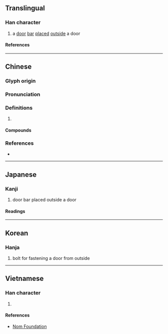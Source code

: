 {{character info/new}}
==Translingual==

===Han character===
{{Han char|rn=63|rad=戶|as=05|sn=9|four=37227|canj=HSBR,ISBR|ids=⿸戶冋, ⿸户冋}}

# a [[door]] [[bar]] [[place]]d [[outside]] a door

====References====
{{Han ref|kx=0416.040|dkj=11728|dj=0761.030|hdz=32262.020|uh=6243}}

----

==Chinese==
{{zh-forms}}

===Glyph origin===
{{Han etym}}

===Pronunciation===
{{zh-pron
|m=jiōng
|c=gwing1,gwing2
|mc=y
|oc=y
|cat=
}}

===Definitions===
{{zh-hanzi}}

# {{rfdef|zh}}

====Compounds====
{{zh-der|基扃|泉扃|扃關|扃戶|扃扃|扃鐍|扃鍵|扃門|扃絹|門不夜扃}}

===References===
* {{R:yue:mfccd}}

----

==Japanese==

===Kanji===
{{ja-kanji|grade=|rs=戶05}}

# door bar placed outside a door

====Readings====
{{ja-readings
|on=けい, きょう, へん
|kun=かんぬき, とびら
}}

----

==Korean==

===Hanja===
{{ko-hanja|경}}

# bolt for fastening a door from outside

----

==Vietnamese==

===Han character===
{{vi-readings|rs=戶05|reading=quynh}}

# {{rfdef|vi|sort=戶05}}

====References====
* [http://nomfoundation.org/common/nom_details.php?codepoint=6243 Nom Foundation]